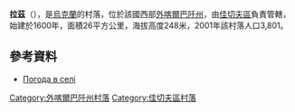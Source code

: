 {{coord|48|3|29|N|23|38|42|E|scale:30000|display=title}}

'''拉茲'''（{{lang-uk|Лази}}），是[[烏克蘭|烏克蘭]]的村落，位於該國西部[[外喀爾巴阡州|外喀爾巴阡州]]，由[[佳切夫區|佳切夫區]]負責管轄，始建於1600年，面積26平方公里，海拔高度248米，2001年該村落人口3,801。

==參考資料==
*[http://weather.in.ua/ua/zakarpatskaja/13019 Погода в селі ] {{Wayback|url=http://weather.in.ua/ua/zakarpatskaja/13019 |date=20161106190110 }}

{{DEFAULTSORT:Лази}}

[[Category:外喀爾巴阡州村落|Category:外喀爾巴阡州村落]]
[[Category:佳切夫區村落|Category:佳切夫區村落]]


{{Zakarpattia-geo-stub}}